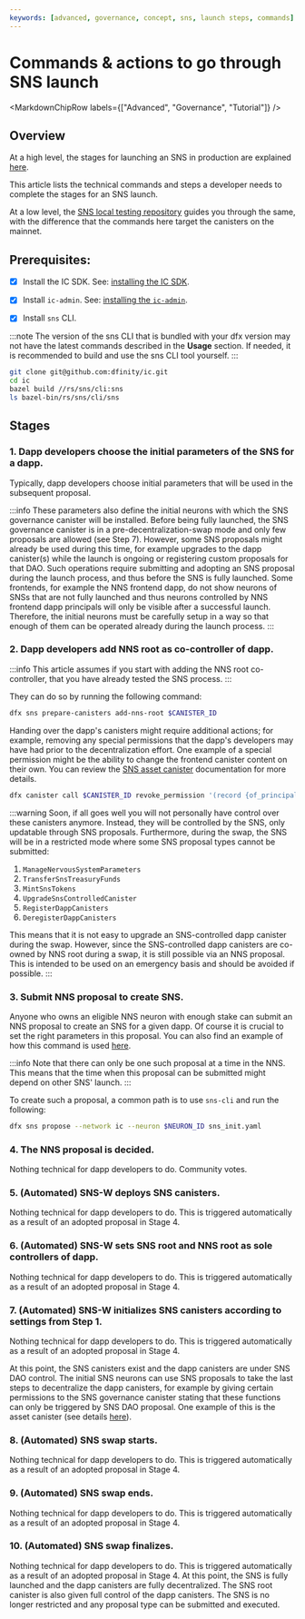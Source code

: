 ```yaml
---
keywords: [advanced, governance, concept, sns, launch steps, commands]
---
```



# Commands & actions to go through SNS launch

<MarkdownChipRow labels={["Advanced", "Governance", "Tutorial"]} />

## Overview

At a high level, the stages for launching an SNS in production are explained [here](../launching/launch-summary-1proposal.mdx).

This article lists the technical commands and steps a developer needs to complete the stages for an SNS launch.

At a low level, the [SNS local testing repository](../testing/testing-locally.mdx) guides you
through the same, with the difference that the commands here target the canisters on the mainnet.

## Prerequisites:

- [x] Install the IC SDK. See: [installing the IC SDK](/docs/current/developer-docs/getting-started/install).

- [x] Install `ic-admin`. See: [installing the `ic-admin`](/docs/current/developer-docs/developer-tools/cli-tools/ic-admin).

- [x] Install `sns` CLI.

:::note
The version of the sns CLI that is bundled with your dfx version may not have the latest commands described in the **Usage** section. If needed, it is recommended to build and use the sns CLI tool yourself.
:::

```bash
git clone git@github.com:dfinity/ic.git
cd ic
bazel build //rs/sns/cli:sns
ls bazel-bin/rs/sns/cli/sns
```

## Stages


### 1. Dapp developers choose the initial parameters of the SNS for a dapp.

Typically, dapp developers choose initial parameters that will be used in the subsequent proposal.

:::info
These parameters also define the initial neurons with which the SNS governance canister will be installed. Before being fully launched, the SNS governance canister is in a pre-decentralization-swap mode and only few proposals are allowed (see Step 7). However, some SNS proposals might already be used during this time, for example upgrades to the dapp canister(s) while the launch is ongoing or registering custom proposals for that DAO. Such operations require submitting and adopting an SNS proposal during the launch process, and thus before the SNS is fully launched. Some frontends, for example the NNS frontend dapp, do not show neurons of SNSs that are not fully launched and thus neurons controlled by NNS frontend dapp principals will only be visible after a successful launch. Therefore, the initial neurons must be carefully setup in a way so that enough of them can be operated already during the launch process.
:::
### 2. Dapp developers add NNS root as co-controller of dapp.

:::info
This article assumes if you start with adding the NNS root co-controller, that you have already tested the SNS process.
:::

They can do so by running the following command:

```bash
dfx sns prepare-canisters add-nns-root $CANISTER_ID
```

Handing over the dapp's canisters might require additional actions; for example, removing any special permissions that the dapp's developers may have had prior to the decentralization effort.
One example of a special permission might be the ability to change the frontend canister content on their own. You can review the [SNS asset canister](/docs/current/developer-docs/integrations/sns/managing/sns-asset-canister) documentation for more details.

```bash
dfx canister call $CANISTER_ID revoke_permission '(record {of_principal = principal "<developer principal"; permission = variant { Commit;};})'
```

:::warning
Soon, if all goes well you will not personally have control over these canisters anymore. Instead, they will be controlled by the SNS, only updatable through SNS proposals. Furthermore, during the swap, the SNS will be in a restricted mode where some SNS proposal types cannot be submitted:

1. `ManageNervousSystemParameters`
2. `TransferSnsTreasuryFunds`
3. `MintSnsTokens`
4. `UpgradeSnsControlledCanister`
5. `RegisterDappCanisters`
6. `DeregisterDappCanisters`

This means that it is not easy to upgrade an SNS-controlled dapp canister during the swap. However, since the SNS-controlled dapp canisters are co-owned by NNS root during a swap, it is still possible via an NNS proposal. This is intended to be used on an emergency basis and should be avoided if possible.
:::

### 3. Submit NNS proposal to create SNS.

Anyone who owns an eligible NNS neuron with enough stake can submit an NNS proposal to create an SNS for a given dapp.
Of course it is crucial to set the right parameters in this proposal.
You can also find an example of how this command is used [here](https://github.com/dfinity/sns-testing/blob/main/propose_sns.sh).


:::info
Note that there can only be one such proposal at a time in the NNS. This means that the time when this proposal can be submitted might depend on other SNS' launch.
:::

To create such a proposal, a common path is to use `sns-cli` and run the following:

```bash
dfx sns propose --network ic --neuron $NEURON_ID sns_init.yaml
```


### 4. The NNS proposal is decided.

Nothing technical for dapp developers to do. Community votes.

### 5. (Automated) SNS-W deploys SNS canisters.

Nothing technical for dapp developers to do. This is triggered automatically as a result
of an adopted proposal in Stage 4.

### 6. (Automated) SNS-W sets SNS root and NNS root as sole controllers of dapp.

Nothing technical for dapp developers to do. This is triggered automatically as a result
of an adopted proposal in Stage 4.

### 7. (Automated) SNS-W initializes SNS canisters according to settings from Step 1.

Nothing technical for dapp developers to do. This is triggered automatically as a result
of an adopted proposal in Stage 4.

At this point, the SNS canisters exist and the dapp canisters are under SNS DAO control. The initial SNS neurons can use SNS proposals to take the last steps to decentralize the dapp canisters, for example by giving certain permissions to the SNS governance canister stating that these functions can only be triggered by SNS DAO proposal. One example of this is the asset canister (see details [here](../managing/sns-asset-canister.mdx)).

### 8. (Automated) SNS swap starts.

Nothing technical for dapp developers to do. This is triggered automatically as a result
of an adopted proposal in Stage 4.

### 9. (Automated) SNS swap ends.

Nothing technical for dapp developers to do. This is triggered automatically as a result
of an adopted proposal in Stage 4.

### 10. (Automated) SNS swap finalizes.

Nothing technical for dapp developers to do. This is triggered automatically as a result
of an adopted proposal in Stage 4. At this point, the SNS is fully launched and the dapp canisters are fully decentralized. The SNS root canister is also given full control of the dapp canisters. The SNS is no longer restricted and any proposal type can be submitted and executed.
